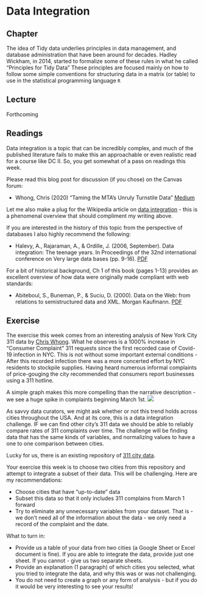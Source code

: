 # Data Integration

## Chapter
The idea of Tidy data underlies principles in data management, and database administration that have been around for decades. Hadley Wickham, in 2014, started to formalize some of these rules in what he called "Principles for Tidy Data" These principles are focused mainly on how to follow some simple conventions for structuring data in a matrix (or table) to use in the statistical programming language `R` 

## Lecture
Forthcoming

## Readings
Data integration is a topic that can be incredibly complex, and much of the published literature fails to make this an approachable or even realistic read for a course like DC II. So, you get somewhat of a pass on readings this week. 

Please read this blog post for discussion (if you chose) on the Canvas forum: 

- Whong, Chris (2020) "Taming the MTA’s Unruly Turnstile Data" [Medium]( https://medium.com/qri-io/taming-the-mtas-unruly-turnstile-data-c945f5f96ba0)

Let me also make a plug for the Wikipedia article on [data integration](https://en.wikipedia.org/wiki/Data_integration) - this is a phenomenal overview that should compliment my writing above.

If you are interested in the history of this topic from the perspective of databases I also highly recommend the following:

- Halevy, A., Rajaraman, A., & Ordille, J. (2006, September). Data integration: The teenage years. In Proceedings of the 32nd international conference on Very large data bases (pp. 9-16). [PDF](https://www.cin.ufpe.br/~if696/referencias/integracao/_Data_Integration-The_Teenage_Years.pdf)

For a bit of historical background, Ch 1 of this book (pages 1-13) provides an excellent overview of how data were originally made compliant with web standards:

- Abiteboul, S., Buneman, P., & Suciu, D. (2000). Data on the Web: from relations to semistructured data and XML. Morgan Kaufmann. [PDF](https://homepages.dcc.ufmg.br/~laender/material/Data-on-the-Web-Skeleton.pdf)

## Exercise
The exercise this week comes from an interesting analysis of New York City 311 data by [Chris Whong](https://t.co/J7X3FMUvQc?amp=1). What he observes is a 1000% increase in "Consumer Complaint" 311 requests since the first recorded case of Covid-19 infection in NYC. This is not without some important external conditions - After this recorded infection there was a more concerted effort by NYC residents to stockpile supplies. Having heard numerous informal complaints of price-gouging the city recommended that consumers report businesses using a 311 hotline.

A simple graph makes this more compelling than the narrative description - we see a huge spike in complaints beginning March 1st.
![](https://pbs.twimg.com/media/ETapolDX0AAt9Ye?format=png&name=900x900)

As savvy data curators, we might ask whether or not this trend holds across cities throughout the USA.  And at its core, this is a data integration challenge. IF we can find other city's 311 data we should be able to reliably compare rates of 311 complaints over time. The challenge will be finding data that has the same kinds of variables, and normalizing values to have a one to one comparison between cities.

Lucky for us, there is an existing repository of [311 city data](https://andrew-friedman.github.io/jkan/datasets/).

Your exercise this week is to choose two cities from this repository and attempt to integrate a subset of their data. This will be challenging. Here are my recommendations:

- Choose cities that have "up-to-date" data
- Subset this data so that it only includes 311 complains from March 1 forward
- Try to eliminate any unnecessary variables from your dataset. That is - we don't need all of the information about the data - we only need a record of the complaint and the date.

What to turn in:

- Provide us a table of your data from two cities (a Google Sheet or Excel document is fine). If you are able to integrate the data, provide just one sheet. If you cannot - give us two separate sheets.
- Provide an explanation (1 paragraph) of which cities you selected, what you tried to integrate the data, and why this was or was not challenging.
- You do not need to create a graph or any form of analysis - but if you do it would be very interesting to see your results!

